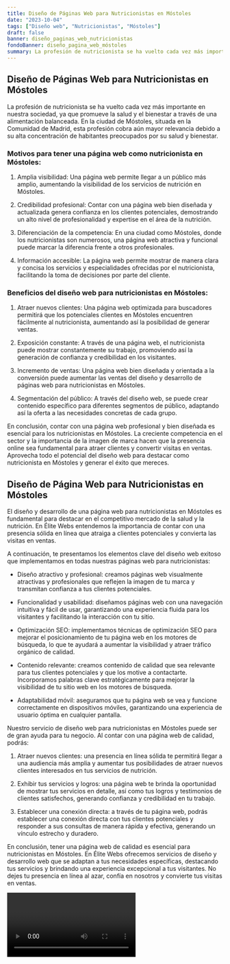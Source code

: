 ```yaml
---
title: Diseño de Páginas Web para Nutricionistas en Móstoles
date: "2023-10-04"
tags: ["Diseño web", "Nutricionistas", "Móstoles"]
draft: false
banner: diseño_paginas_web_nutricionistas
fondoBanner: diseño_pagina_web_móstoles
summary: La profesión de nutricionista se ha vuelto cada vez más importante en nuestra sociedad, ya que promueve la salud y el bienestar a través de una alimentación balanceada. En la ciudad de Móstoles, situada en la Comunidad de Madrid, esta profesión cobra aún mayor relevancia debido a su alta concentración de habitantes preocupados por su salud y bienestar.
---
```



## Diseño de Páginas Web para Nutricionistas en Móstoles

La profesión de nutricionista se ha vuelto cada vez más importante en nuestra sociedad, ya que promueve la salud y el bienestar a través de una alimentación balanceada. En la ciudad de Móstoles, situada en la Comunidad de Madrid, esta profesión cobra aún mayor relevancia debido a su alta concentración de habitantes preocupados por su salud y bienestar.

### Motivos para tener una página web como nutricionista en Móstoles:

1. Amplia visibilidad: Una página web permite llegar a un público más amplio, aumentando la visibilidad de los servicios de nutrición en Móstoles.

2. Credibilidad profesional: Contar con una página web bien diseñada y actualizada genera confianza en los clientes potenciales, demostrando un alto nivel de profesionalidad y expertise en el área de la nutrición.

3. Diferenciación de la competencia: En una ciudad como Móstoles, donde los nutricionistas son numerosos, una página web atractiva y funcional puede marcar la diferencia frente a otros profesionales.

4. Información accesible: La página web permite mostrar de manera clara y concisa los servicios y especialidades ofrecidas por el nutricionista, facilitando la toma de decisiones por parte del cliente.

### Beneficios del diseño web para nutricionistas en Móstoles:

1. Atraer nuevos clientes: Una página web optimizada para buscadores permitirá que los potenciales clientes en Móstoles encuentren fácilmente al nutricionista, aumentando así la posibilidad de generar ventas.

2. Exposición constante: A través de una página web, el nutricionista puede mostrar constantemente su trabajo, promoviendo así la generación de confianza y credibilidad en los visitantes.

3. Incremento de ventas: Una página web bien diseñada y orientada a la conversión puede aumentar las ventas del diseño y desarrollo de páginas web para nutricionistas en Móstoles.

4. Segmentación del público: A través del diseño web, se puede crear contenido específico para diferentes segmentos de público, adaptando así la oferta a las necesidades concretas de cada grupo.

En conclusión, contar con una página web profesional y bien diseñada es esencial para los nutricionistas en Móstoles. La creciente competencia en el sector y la importancia de la imagen de marca hacen que la presencia online sea fundamental para atraer clientes y convertir visitas en ventas. Aprovecha todo el potencial del diseño web para destacar como nutricionista en Móstoles y generar el éxito que mereces.

<GifSeo />

<Cta />

## Diseño de Página Web para Nutricionistas en Móstoles

El diseño y desarrollo de una página web para nutricionistas en Móstoles es fundamental para destacar en el competitivo mercado de la salud y la nutrición. En Élite Webs entendemos la importancia de contar con una presencia sólida en línea que atraiga a clientes potenciales y convierta las visitas en ventas.

A continuación, te presentamos los elementos clave del diseño web exitoso que implementamos en todas nuestras páginas web para nutricionistas:

- Diseño atractivo y profesional: creamos páginas web visualmente atractivas y profesionales que reflejen la imagen de tu marca y transmitan confianza a tus clientes potenciales.

- Funcionalidad y usabilidad: diseñamos páginas web con una navegación intuitiva y fácil de usar, garantizando una experiencia fluida para los visitantes y facilitando la interacción con tu sitio.

- Optimización SEO: implementamos técnicas de optimización SEO para mejorar el posicionamiento de tu página web en los motores de búsqueda, lo que te ayudará a aumentar la visibilidad y atraer tráfico orgánico de calidad.

- Contenido relevante: creamos contenido de calidad que sea relevante para tus clientes potenciales y que los motive a contactarte. Incorporamos palabras clave estratégicamente para mejorar la visibilidad de tu sitio web en los motores de búsqueda.

- Adaptabilidad móvil: aseguramos que tu página web se vea y funcione correctamente en dispositivos móviles, garantizando una experiencia de usuario óptima en cualquier pantalla.

Nuestro servicio de diseño web para nutricionistas en Móstoles puede ser de gran ayuda para tu negocio. Al contar con una página web de calidad, podrás:

1. Atraer nuevos clientes: una presencia en línea sólida te permitirá llegar a una audiencia más amplia y aumentar tus posibilidades de atraer nuevos clientes interesados en tus servicios de nutrición.

2. Exhibir tus servicios y logros: una página web te brinda la oportunidad de mostrar tus servicios en detalle, así como tus logros y testimonios de clientes satisfechos, generando confianza y credibilidad en tu trabajo.

3. Establecer una conexión directa: a través de tu página web, podrás establecer una conexión directa con tus clientes potenciales y responder a sus consultas de manera rápida y efectiva, generando un vínculo estrecho y duradero.

En conclusión, tener una página web de calidad es esencial para nutricionistas en Móstoles. En Élite Webs ofrecemos servicios de diseño y desarrollo web que se adaptan a tus necesidades específicas, destacando tus servicios y brindando una experiencia excepcional a tus visitantes. No dejes tu presencia en línea al azar, confía en nosotros y convierte tus visitas en ventas.

<Video />

<CtaBot job="Nutricionistas" city="Móstoles" />

<Gmaps query="Móstoles+españa+maps" />
